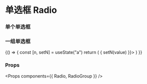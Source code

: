 
<Meta title="Radio" component={Radio} />

# 单选框 Radio


### 单个单选框

<Preview>
  <Story name="Radio">
    <Radio
      label={'Radio'}
    />
  </Story>
</Preview>

### 一组单选框

<Preview>
  <Story name="Group of Radio">
    {() => {
      const [n, setN] = useState("a")
      return (
        <RadioGroup name="radio1" value={n} onChange={(value) => { setN(value) }}>
          <Radio label={'Apple'} value={'a'} customize={{ Root: { extendClassName: "mr-4" }}}></Radio>
          <Radio label={'Banana'} value={'b'} customize={{ Root: { extendClassName: "mr-4" }}}></Radio>
          <Radio label={'Cherry'} value={'c'} customize={{ Root: { extendClassName: "mr-4" }}}></Radio>
        </RadioGroup>
      )
    }}
  </Story>
</Preview>

### Props

<Props components={{ Radio, RadioGroup }} />